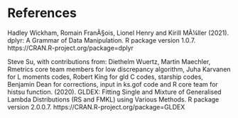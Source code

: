 # References
Hadley Wickham, Romain FranÃ§ois, Lionel Henry and Kirill MÃ¼ller
(2021). dplyr: A Grammar of Data Manipulation. R package version
1.0.7. https://CRAN.R-project.org/package=dplyr

Steve Su, with contributions from: Diethelm Wuertz, Martin Maechler,
Rmetrics core team members for low discrepancy algorithm, Juha
Karvanen for L moments codes, Robert King for gld C codes, starship
codes, Benjamin Dean for corrections, input in ks.gof code and R
core team for histsu function. (2020). GLDEX: Fitting Single and
Mixture of Generalised Lambda Distributions (RS and FMKL) using
Various Methods. R package version 2.0.0.7.
https://CRAN.R-project.org/package=GLDEX
